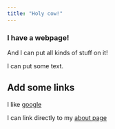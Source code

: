 ```yaml
---
title: "Holy cow!"
---
```


### I have a webpage!

And I can put all kinds of stuff on it!

I can put some text.

## Add some links

I like [google](http://www.google.com)

I can link directly to my [about page](about.html)